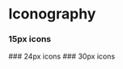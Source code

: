 



<Meta title="Iconography" />

# Iconography
### 15px icons
<IconGallery>
  <IconItem name="SearchIcon">
    <SearchIcon />
  </IconItem>
  <IconItem name="CalendarIcon">
    <CalendarIcon />
  </IconItem>
</IconGallery>
### 24px icons
<IconGallery>
  <IconItem name="DocumentIcon">
    <DocumentIcon />
  </IconItem>
  <IconItem name="DownIcon">
    <DownIcon />
  </IconItem>
  <IconItem name="ExpandIcon">
    <ExpandIcon />
  </IconItem>
  <IconItem name="GraphIcon">
    <GraphIcon />
  </IconItem>
  <IconItem name="LeftIcon">
    <LeftIcon />
  </IconItem>
  <IconItem name="PlusIcon">
    <PlusIcon />
  </IconItem>
  <IconItem name="SwapIcon">
    <SwapIcon />
  </IconItem>
  <IconItem name="TrashIcon">
    <TrashIcon />
  </IconItem>
  <IconItem name="UploadIcon">
    <UploadIcon />
  </IconItem>
  <IconItem name="UsersIcon">
    <UsersIcon />
  </IconItem>
  <IconItem name="ClosedEyeIcon">
    <ClosedEyeIcon />
  </IconItem>
  <IconItem name="CartIcon">
    <CartIcon />
  </IconItem>
  <IconItem name="BasketIcon">
    <BasketIcon />
  </IconItem>
  <IconItem name="PackageIcon">
    <PackageIcon />
  </IconItem>
  <IconItem name="EditProfileIcon">
    <EditProfileIcon />
  </IconItem>
  <IconItem name="LockIcon">
    <LockIcon />
  </IconItem>
</IconGallery>
### 30px icons
<IconGallery>
  <IconItem name="ClockIcon">
    <ClockIcon />
  </IconItem>
  <IconItem name="EditIcon">
    <EditIcon />
  </IconItem>
  <IconItem name="HomeIcon">
    <HomeIcon />
  </IconItem>
  <IconItem name="StarIcon">
    <StarIcon />
  </IconItem>
  <IconItem name="TrashIcon">
    <Trash30Icon />
  </IconItem>
  <IconItem name="InfoIcon">
    <InfoIcon />
  </IconItem>
  <IconItem name="SuccessIcon">
    <SuccessIcon />
  </IconItem>
  <IconItem name="WarningIcon">
    <WarningIcon />
  </IconItem>
  <IconItem name="ErrorIcon">
    <ErrorIcon />
  </IconItem>
</IconGallery>
